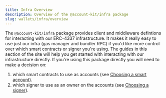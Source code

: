 ```yaml
---
title: Infra Overview
description: Overview of the @account-kit/infra package
slug: wallets/infra/overview
---
```


The `@account-kit/infra` package provides client and middleware defintions for interacting with our ERC-4337 infrastructure. It makes it really easy to use just our infra (gas manager and bundler RPC) if you'd like more control over which smart contracts or signer you're using. The guides in this section of the
site will help you get started with interacting with our infrastructure directly. If you're using this package directly you will need to make a decision on:

1. which smart contracts to use as accounts (see [Choosing a smart account](#TODO)).
2. which signer to use as an owner on the accounts (see [Choosing a signer](#TODO)).
